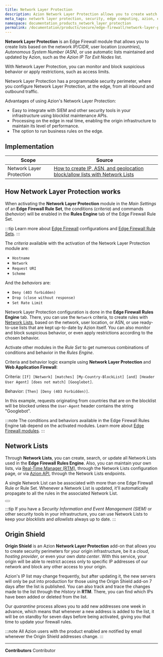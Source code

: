 ```yaml
---
title: Network Layer Protection
description: Azion Network Layer Protection allows you to create watch lists based on the network (IP/CIDR).
meta_tags: network layer protection, security, edge computing, azion, edge firewall, firewall
namespace: documentation_products_network_layer_protection
permalink: /documentation/products/secure/edge-firewall/network-layer-protection/
---
```



**Network Layer Protection** is an Edge Firewall module that allows you to create lists based on the network *IP/CIDR*, user location (*countries*), *Autonomous System Number (ASN)*, or use automatic lists maintained and updated by Azion, such as the *Azion IP Tor Exit Nodes* list. 

With Network Layer Protection, you can monitor and block suspicious behavior or apply restrictions, such as access limits.

Network Layer Protection has a programmable security perimeter, where you configure Network Layer Protection, at the edge, from all inbound and outbound traffic.

Advantages of using Azion's Network Layer Protection:

- Easy to integrate with SIEM and other security tools in your infrastructure using blocklist maintenance APIs.
- Processing on the edge in real time, enabling the origin infrastructure to maintain its level of performance.
- The option to run business rules on the edge.

## Implementation

| Scope | Source |
|-------|--------|
| Network Layer Protection | [How to create IP, ASN, and geolocation block/allow lists with Network Lists](/en/documentation/products/guides/blocklists-ip-addresses-edge/) |

## How Network Layer Protection works

When activating the **Network Layer Protection** module in the *Main Settings* of an **Edge Firewall Rule Set**, the conditions (*criteria*) and commands (*behavior*) will be enabled in the **Rules Engine** tab of the Edge Firewall Rule Set.

:::tip
Learn more about [Edge Firewall](/en/documentation/products/edge-firewall/) configurations and [Edge Firewall Rule Sets](/en/documentation/products/secure/edge-firewall/rules-engine/).
:::

The *criteria* available with the activation of the Network Layer Protection module are:

- `Hostname`
- `Network`
- `Request URI`
- `Scheme`

And the *behaviors* are:

- `Deny (403 forbidden)`
- `Drop (close without response)`
- `Set Rate Limit`

Network Layer Protection configuration is done in the **Edge Firewall Rules Engine** tab. There, you can use the `Network` criteria, to create rules with [Network Lists](/en/documentation/products/secure/edge-firewall/network-layer-protection/network-lists/), based on the network, user location, or ASN, or use ready-to-use lists that are kept up-to-date by Azion itself. You can also monitor and block suspicious behavior, or even apply restrictions according to the chosen behavior.

Activate other modules in the *Rule Set* to get numerous combinations of conditions and behavior in the *Rules Engine*.

Criteria and behavior logic example using **Network Layer Protection** and **Web Application Firewall**:

Criteria: `[If] [Network] [matches] [My-Country-BlockList] [and] [Header User Agent] [does not match] [Googlebot]`.

Behavior: `[Then] [Deny (403 Forbidden)]`.

In this example, requests originating from countries that are on the blocklist will be blocked unless the `User-Agent` header contains the string "Googlebot".

:::note
The conditions and behaviors available in the Edge Firewall Rules Engine tab depend on the activated modules. Learn more about [Edge Firewall modules](/en/documentation/products/edge-firewall/).
:::

## Network Lists

Through **Network Lists**, you can create, search, or update all Network Lists used in the **Edge Firewall Rules Engine**. Also, you can maintain your own lists, via [Real-Time Manager (RTM)](https://manager.azion.com), through the Network Lists configuration page, or via [Azion API](https://api.azion.com/), through the Network Lists endpoints. 

A single Network List can be associated with more than one Edge Firewall Rule or Rule Set. Whenever a Network List is updated, it'll automatically propagate to all the rules in the associated Network List.

<Button href="/en/documentation/products/secure/edge-firewall/network-layer-protection/network-lists/" text="go to Network Lists reference" variant="secondary"></Button>

:::tip
If you have a *Security Information and Event Management (SIEM)* or other security tools in your infrastructure, you can use Network Lists to keep your *blocklists* and *allowlists* always up to date.
:::

## Origin Shield 

**Origin Shield** is an Azion **Network Layer Protection** add-on that allows you to create security perimeters for your origin infrastructure, be it a *cloud*, *hosting provider*, or even your own *data center*. With this service, your origin will be able to restrict access only to specific IP addresses of our network and block any other access to your origin.

Azion's IP list may change frequently, but after updating it, the new servers will only be put into production for those using the Origin Shield add-on 7 days after the list is published. You can also track and trace the changes made to the list through the *History* in **RTM**. There, you can find which IPs have been added or deleted from the list.

Our *quarantine* process allows you to add new addresses one week in advance, which means that whenever a new address is added to the list, it will be on standby for seven days before being activated, giving you that time to update your firewall rules.

:::note
All Azion users with the product enabled are notified by email whenever the Origin Shield addresses change.
:::



---


**Contributors** <ContributorList>Contributor</ContributorList>
